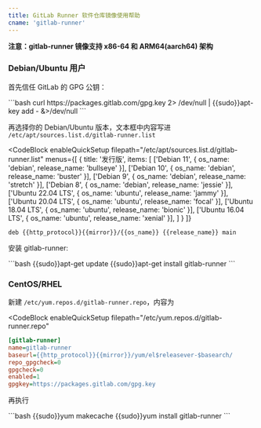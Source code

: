 ```yaml
---
title: GitLab Runner 软件仓库镜像使用帮助
cname: 'gitlab-runner'
---
```


**注意：gitlab-runner 镜像支持 x86-64 和 ARM64(aarch64) 架构**

### Debian/Ubuntu 用户

首先信任 GitLab 的 GPG 公钥：

<CodeBlock>
```bash
curl https://packages.gitlab.com/gpg.key 2> /dev/null | {{sudo}}apt-key add - &>/dev/null
```
</CodeBlock>

再选择你的 Debian/Ubuntu 版本，文本框中内容写进 `/etc/apt/sources.list.d/gitlab-runner.list`

<CodeBlock
  enableQuickSetup
  filepath="/etc/apt/sources.list.d/gitlab-runner.list"
  menus={[
    {
      title: '发行版',
      items: [
        ['Debian 11', { os_name: 'debian', release_name: 'bullseye' }],
        ['Debian 10', { os_name: 'debian', release_name: 'buster' }],
        ['Debian 9', { os_name: 'debian', release_name: 'stretch' }],
        ['Debian 8', { os_name: 'debian', release_name: 'jessie' }],
        ['Ubuntu 22.04 LTS', { os_name: 'ubuntu', release_name: 'jammy' }],
        ['Ubuntu 20.04 LTS', { os_name: 'ubuntu', release_name: 'focal' }],
        ['Ubuntu 18.04 LTS', { os_name: 'ubuntu', release_name: 'bionic' }],
        ['Ubuntu 16.04 LTS', { os_name: 'ubuntu', release_name: 'xenial' }],
      ]
    }
  ]}
>

```properties
deb {{http_protocol}}{{mirror}}/{{os_name}} {{release_name}} main
```

</CodeBlock>


安装 gitlab-runner:

<CodeBlock>
```bash
{{sudo}}apt-get update
{{sudo}}apt-get install gitlab-runner
```
</CodeBlock>

### CentOS/RHEL

新建 `/etc/yum.repos.d/gitlab-runner.repo`，内容为


<CodeBlock
  enableQuickSetup
  filepath="/etc/yum.repos.d/gitlab-runner.repo"
>

```ini
[gitlab-runner]
name=gitlab-runner
baseurl={{http_protocol}}{{mirror}}/yum/el$releasever-$basearch/
repo_gpgcheck=0
gpgcheck=0
enabled=1
gpgkey=https://packages.gitlab.com/gpg.key
```

</CodeBlock>

再执行

<CodeBlock>
```bash
{{sudo}}yum makecache
{{sudo}}yum install gitlab-runner
```
</CodeBlock>

